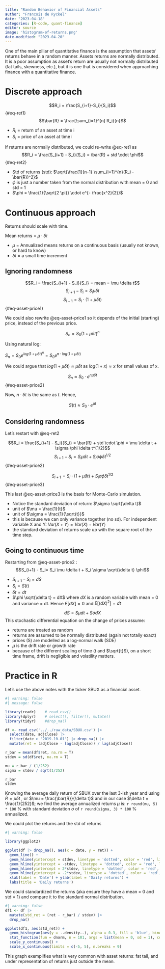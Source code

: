 ```yaml
---
title: "Random Behavior of Financial Assets"
author: "Francois de Ryckel"
date: "2023-04-18"
categories: [R-code, quant-finance]
editor: source
image: 'histogram-of-returns.png'
date-modified: "2023-04-20"
---
```


One of the main pillar of quantitative finance is the assumption that assets' returns behave in a random manner.  Assets returns are normally distributed.  It is a poor assumption as asset's return are usually not normally distributed (fat tails, skewness, etc.), but it is one that is considered when approaching finance with a quantitative finance. 

# Discrete approach  

$$R_i = \frac{S_{i+1}-S_i}{S_i}$$ {#eq-ret1}
$$\bar{R} = \frac{\sum_{i=1}^{n} R_i}{n}$$

* $R_i$ = return of an asset at time i
* $S_i$ = price of an asset at time i

If returns are normally distributed, we could re-write @eq-ret1 as 
$$R_i = \frac{S_{i+1} - S_i}{S_i} = \bar{R} + std \cdot \phi$$ {#eq-ret2}

* Std of returns (std): $\sqrt{\frac{1}{n-1} \sum_{i=1}^{n}(R_i - \bar{R})^2}$
* $\phi$ is just a number taken from the normal distribution with mean = 0 and std = 1 
* $\phi = \frac{1}{\sqrt{2 \pi}} \cdot e^{- \frac{x^2}{2}}$ 

# Continuous approach 

Returns should scale with time. 

Mean returns = $\mu \cdot \delta t$

* $\mu$ = Annualized means returns on a continuous basis (usually not known, or hard to know)
* $\delta t$ = a small time increment 

## Ignoring randomness 

$$R_i = \frac{S_{i+1} - S_i}{S_i} = mean  = \mu \delta t$$
$$S_{i+1} - S_i= S_i \mu \delta t$$ 
$$S_{i+1} = S_i \cdot (1 +  \mu \delta t)$$ {#eq-asset-price1}


We could also rewrite @eq-asset-price1 so it depends of the initial (starting) price, instead of the previous price.  

$$S_n = S_0 (1+\mu \delta t)^n$$

Using natural log: 

$S_n = S_0 e^{log (1+\mu \delta t)^n} = S_0 e^{n \cdot log{(1+\mu \delta t)}}$ 

We could argue that $log(1+\mu \delta t) \approx \mu \delta t$ as $log(1+x) \approx x$ for small values of x. 

$$S_n \approx S_0 \cdot e^{n \mu \delta t}$$ {#eq-asset-price2} 

Now, $n \cdot \delta t$ is the same as $t$.  Hence, 

::: {.callout-tip appearance="minimal"}
$$S(t) \approx S_0 \cdot e^{\mu t}$$ 
::: 

## Considering randomness 

Let's restart with @eq-ret2

$$R_i = \frac{S_{i+1} - S_i}{S_i} = \bar{R} + std \cdot \phi = \mu \delta t + \sigma \phi \delta t^{1/2}$$
$$S_{i+1} - S_i= S_i \mu \delta t + S_i \sigma \phi \delta t^{1/2}$$ {#eq-asset-price2}

::: {.callout-tip appearance="minimal"} 
$$S_{i+1} = S_i \cdot (1 +  \mu \delta t) + S_i \sigma \phi \delta t^{1/2}$$ {#eq-asset-price3}

This last @eq-asset-price3 is the basis for Monte-Carlo simulation. 

* Notice the standard deviation of return: $\sigma \sqrt{\delta t}$
* unit of $\mu = \frac{1}{t}$ 
* unit of $\sigma = \frac{1}{\sqrt{t}}$
* this is because we can only variance together (no sd).  For independent variable X and Y: $Var(X+Y) = Var(X) + Var(Y)$
* the standard deviation of returns scale up with the square root of the time step. 
:::

## Going to continuous time 

Restarting from @eq-asset-price2 : 
$$S_{i+1} - S_i= S_i \mu \delta t + S_i \sigma \sqrt{\delta t} \phi$$ 

* $S_{i+1} - S_i = dS$
* $S_i = S(t)$
* $\delta t = dt$ 
* $\phi \sqrt{\delta t} = dX$ where $dX$ is a random variable with mean = 0 and variance = dt.  Hence $E[dX] = 0$ and $E[(dX)^2] = dt$ 

::: {.callout-tip appearance="minimal"}
$$dS = S \mu dt + S \sigma dX$$ 
This stochastic differential equation on the change of prices assume: 

* returns are treated as random 
* returns are assumed to be normally distributed (again not totally exact) 
* prices (S) are modelled as a log-normal walk (SDE) 
* $\mu$ is the drift rate or growth rate 
* because of the different scaling of time ($t$ and $\sqrt{t}$), on a short time frame, drift is negligible and volatility matters. 
::: 



# Practice in R 

Let's use the above notes with the ticker SBUX as a financial asset.   

```r
#| warning: false
#| message: false

library(readr)    # read_csv()
library(dplyr)    # select(), filter(), mutate()
library(tidyr)    #drop_na()

df <- read_csv('../../raw_data/SBUX.csv') |> 
  select(date, adjClose) |> 
  filter(date > '2019-10-01') |> drop_na() |>
  mutate(ret = (adjClose - lag(adjClose)) / lag(adjClose))

r_bar = mean(df$ret, na.rm = T)
stdev = sd(df$ret, na.rm = T)

mu = r_bar / (1/252)
sigma = stdev / sqrt(1/252)

r_bar
stdev
```

Knowing the average daily return of SBUX over the last 3-ish year and using $\bar{R} = \mu \delta t$ , or $\mu = \frac{\bar{R}}{\delta t}$ and in our case $\delta t = \frac{1}{252}$; we find the average annualized returns $\mu$ is: `r round(mu, 5) * 100` % with standard deviation $\sigma$ of `r round(sigma, 3) * 100` % annualized. 

We could plot the returns and the std of returns

```r
#| warning: false

library(ggplot2)

ggplot(df |> drop_na(), aes(x = date, y = ret)) + 
  geom_line() + 
  geom_hline(yintercept = stdev, linetype = 'dotted', color = 'red', linewidth= 0.8) + 
  geom_hline(yintercept = -stdev, linetype = 'dotted', color = 'red', linewidth = 0.8) + 
  geom_hline(yintercept = 2*stdev, linetype = 'dotted', color = 'red', linewidth= 1) + 
  geom_hline(yintercept = -2*stdev, linetype = 'dotted', color = 'red', linewidth = 1) + 
  xlab(label = 'Date') + ylab(label = 'Daily returns') + 
  labs(title = 'Daily returns')
```

We could standardized the returns (aka ensure they have a mean = 0 and std = 1) and compare it to the standard normal distribution. 

```r
#| warning: false
df1 <- df |> 
  mutate(std_ret = (ret - r_bar) / stdev) |> 
  drop_na()

ggplot(df1, aes(std_ret)) + 
  geom_histogram(aes(y = ..density..), alpha = 0.3, fill = 'blue', binwidth = 0.5) + 
  stat_function(fun = dnorm, n = 101, args = list(mean = 0, sd = 1), color = 'red', size = 1) +
  scale_y_continuous() + 
  scale_x_continuous(limits = c(-5, 5), n.breaks = 9)
```

This graph exemplifies what is very common with asset returns: fat tail, and under representation of returns just outside the mean. 